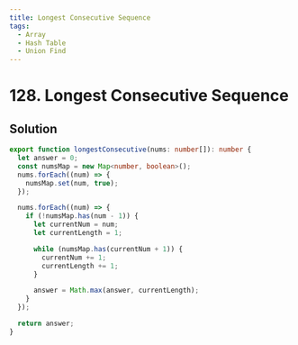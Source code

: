 ```yaml
---
title: Longest Consecutive Sequence
tags:
  - Array
  - Hash Table
  - Union Find
---
```


# 128. Longest Consecutive Sequence

<Badges>
  <LevelBadge level="medium" />
  <TopicBadge name="Array" slug="array" />
  <TopicBadge name="Hash Table" slug="hash-table" />
  <TopicBadge name="Union Find" slug="union-find" />
</Badges>

## Solution

```typescript filename="solution.ts" copy
export function longestConsecutive(nums: number[]): number {
  let answer = 0;
  const numsMap = new Map<number, boolean>();
  nums.forEach((num) => {
    numsMap.set(num, true);
  });

  nums.forEach((num) => {
    if (!numsMap.has(num - 1)) {
      let currentNum = num;
      let currentLength = 1;

      while (numsMap.has(currentNum + 1)) {
        currentNum += 1;
        currentLength += 1;
      }

      answer = Math.max(answer, currentLength);
    }
  });

  return answer;
}
```

<ProblemLink
  codingSite="leetcode"
  href="https://leetcode.com/problems/longest-consecutive-sequence/"
  title="Longest Consecutive Sequence"
/>
